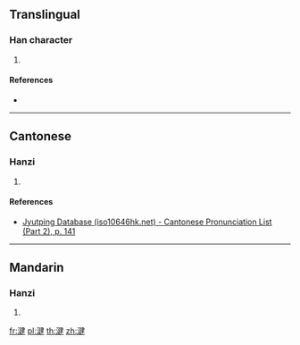 {{character info/new}}
==Translingual==

===Han character===
{{Han char|rn=85|rad=水|as=09|sn=12|four=35144|canj=ENKQ|ids=⿰氵建}}

# {{defn|Han|sort=水09}}

====References====
* {{Han ref|kx=0637.030|dkj=17835|hdz=31664.020|uh=6E55|ud=28245|bh=DA51|bd=55889}}

----

==Cantonese==

===Hanzi===
{{yue-hanzi|jyut=[[gin2]]|y=gin2}}

# {{defn|lang=yue|sort=水09}}

====References====
*[http://www.iso10646hk.net/jp/document/download.jsp Jyutping Database (iso10646hk.net) - Cantonese Pronunciation List (Part 2), p. 141]

----

==Mandarin==

===Hanzi===
{{cmn-hanzi|pin=[[jiǎn]] ([[jian3]])|wg=chien<sup>3</sup>}}

# {{defn|lang=cmn|sort=水09}}

[[fr:湕]]
[[pl:湕]]
[[th:湕]]
[[zh:湕]]